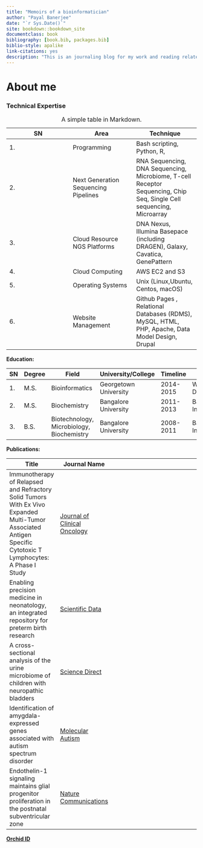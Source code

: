```yaml
--- 
title: "Memoirs of a bioinformatician"
author: "Payal Banerjee"
date: "`r Sys.Date()`"
site: bookdown::bookdown_site
documentclass: book
bibliography: [book.bib, packages.bib]
biblio-style: apalike
link-citations: yes
description: "This is an journaling blog for my work and reading related to bioinformatics."
---
```


# About me 

### Technical Expertise

Table: A simple table in Markdown.

| **SN** | **Area** | **Technique** |
| --- | --- | --- |
| 1. | Programming | Bash scripting, Python, R, |
| 2. | Next Generation Sequencing Pipelines | RNA Sequencing, DNA Sequencing, Microbiome, T-cell Receptor Sequencing, Chip Seq, Single Cell sequencing, Microarray |
| 3. | Cloud Resource NGS Platforms | DNA Nexus, Illumina Basepace (including DRAGEN), Galaxy, Cavatica, GenePattern |
| 4. | Cloud Computing | AWS EC2 and S3 |
| 5. | Operating Systems | Unix (Linux,Ubuntu, Centos, macOS) |
| 6. | Website Management | Github Pages , Relational Databases (RDMS), MySQL, HTML, PHP, Apache, Data Model Design, Drupal |

          
**Education:**

| **SN** | **Degree** | **Field** | **University/College** | **Timeline** | **Place** |
| --- | --- | --- | --- | --- | --- |
| 1. | M.S. | Bioinformatics | Georgetown University | 2014-2015 | Washington, DC, USA |
| 2. | M.S. | Biochemistry | Bangalore University | 2011-2013 | Bangalore, India |
| 3. | B.S. | Biotechnology, Microbiology, Biochemistry | Bangalore University | 2008-2011 | Bangalore, India |

**Publications:**

| Title | Journal Name | 
| --- | --- | --- | --- | --- | 
| Immunotherapy of Relapsed and Refractory Solid Tumors With Ex Vivo Expanded Multi-Tumor Associated Antigen Specific Cytotoxic T Lymphocytes: A Phase I Study | [Journal of Clinical Oncology](https://ascopubs.org/doi/10.1200/JCO.19.00177) | 
| Enabling precision medicine in neonatology, an integrated repository for preterm birth research | [Scientific Data](https://www.nature.com/articles/sdata2018219)|
|A cross-sectional analysis of the urine microbiome of children with neuropathic bladders|[Science Direct](https://doi.org/10.1016/j.jpurol.2020.02.005)|
|Identification of amygdala-expressed genes associated with autism spectrum disorder|[Molecular Autism](https://doi.org/10.1186/s13229-020-00346-1)|
|Endothelin-1 signaling maintains glial progenitor proliferation in the postnatal subventricular zone|[Nature Communications](https://doi.org/10.1038/s41467-020-16028-8)|


**[Orchid ID](https://orcid.org/0000-0003-1599-0679)**
